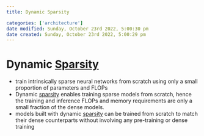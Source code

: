 ```yaml
---
title: Dynamic Sparsity

categories: ['architecture']
date modified: Sunday, October 23rd 2022, 5:00:30 pm
date created: Sunday, October 23rd 2022, 5:00:29 pm
---
```


# Dynamic [Sparsity](Sparsity.qmd)


- train intrinsically sparse neural networks from scratch using only a small proportion of parameters and FLOPs
- Dynamic [sparsity](sparsity.qmd) enables training sparse models from scratch, hence the training and inference FLOPs and memory requirements are only a small fraction of the dense models.
- models built with dynamic [sparsity](sparsity.qmd) can be trained from scratch to match their dense counterparts without involving any pre-training or dense training




